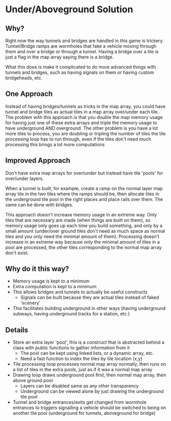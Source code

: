 = Under/Aboveground Solution =

== Why? ==

Right now the way tunnels and bridges are handled in this game is trickery. Tunnel/Bridge ramps are wormholes that fake a vehicle moving through them and over a bridge or through a tunnel. Having a bridge over a tile is just a flag in the map array saying there is a bridge.

What this does is make it complicated to do more advanced things with tunnels and bridges, such as having signals on them or having custom bridgeheads, etc.

== One Approach ==

Instead of having bridges/tunnels as tricks in the map array, you could have tunnel and bridge tiles as actual tiles in a map array over/under each tile. The problem with this approach is that you double the map memory usage for having just one of these extra arrays and triple the memory usage to have underground AND overground. The other problem is you have a lot more tiles to process, you are doubling or tripling the number of tiles the tile processing loop has to run through, even if the tiles don't need much processing this brings a lot more computations

== Improved Approach ==

Don't have extra map arrays for over/under but instead have tile 'pools' for over/under layers.

When a tunnel is built, for example, create a ramp on the normal layer map array tile in the two tiles where the ramps should be, then allocate tiles in the underground tile pool in the right places and place rails over them. The same can be done with bridges.

This approach doesn't increase memory usage in an extreme way. Only tiles that are necessary are made (when things are built on them), so memory usage only goes up each time you build something, and only by a small amount (under/over ground tiles don't need as much space as normal tiles and you only need the minimal amount of them). Processing doesn't increase in an extreme way because only the minimal amount of tiles in a pool are processed, the other tiles corresponding to the normal map array don't exist.

== Why do it this way? ==

* Memory usage is kept to a minimum
* Extra computation is kept to a minimum
* This allows bridges and tunnels to actually be useful constructs
** Signals can be built because they are actual tiles instead of faked 'scenery'
* This facilitates building underground in other ways (having underground subways, having underground tracks for a station, etc.)

== Details ==

* Store an extra layer 'pool', this is a construct that is abstracted behind a class with public functions to gather information from it
** The pool can be kept using linked lists, or a dynamic array, etc.
** Need a fast function to index the tiles by tile location (x,y)
* Tile processing loop processes normal map array normally, then runs on a list of tiles in the extra pools, just as if it was a normal map array
* Drawing loop draws underground pool first, then normal map array, then above ground pool
** Layers can be disabled same as any other transparency
** Underground can be viewed alone by just drawing the underground tile pool
* Tunnel and bridge entrances/exits get changed from wormhole entrances to triggers signalling a vehicle should be switched to being on another tile pool (underground for tunnels, aboveground for bridge)